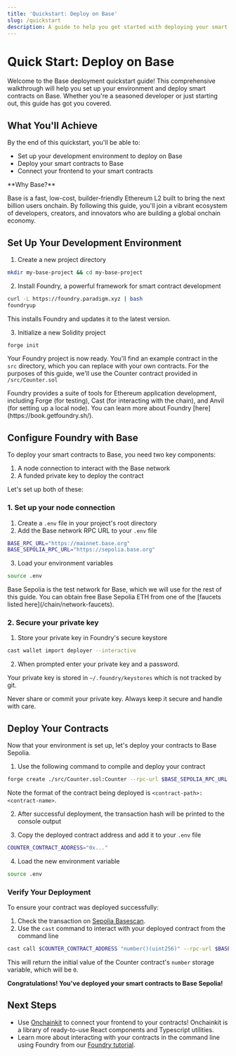```yaml
---
title: 'Quickstart: Deploy on Base'
slug: /quickstart
description: A guide to help you get started with deploying your smart contracts on Base.
---
```


# Quick Start: Deploy on Base

Welcome to the Base deployment quickstart guide! This comprehensive walkthrough will help you set up your environment and deploy smart contracts on Base. Whether you're a seasoned developer or just starting out, this guide has got you covered.

## What You'll Achieve

By the end of this quickstart, you'll be able to:

- Set up your development environment to deploy on Base
- Deploy your smart contracts to Base
- Connect your frontend to your smart contracts

<Tip>
**Why Base?**

Base is a fast, low-cost, builder-friendly Ethereum L2 built to bring the next billion users onchain. By following this guide, you'll join a vibrant ecosystem of developers, creators, and innovators who are building a global onchain economy.
</Tip>


## Set Up Your Development Environment

1. Create a new project directory

```bash
mkdir my-base-project && cd my-base-project
```

2. Install Foundry, a powerful framework for smart contract development

```bash
curl -L https://foundry.paradigm.xyz | bash
foundryup
```

This installs Foundry and updates it to the latest version.

3. Initialize a new Solidity project

```bash
forge init
```

Your Foundry project is now ready. You'll find an example contract in the `src` directory, which you can replace with your own contracts. For the purposes of this guide, we'll use the Counter contract provided in `/src/Counter.sol`

<Tip>
Foundry provides a suite of tools for Ethereum application development, including Forge (for testing), Cast (for interacting with the chain), and Anvil (for setting up a local node). You can learn more about Foundry [here](https://book.getfoundry.sh/).
</Tip>


## Configure Foundry with Base

To deploy your smart contracts to Base, you need two key components:

1. A node connection to interact with the Base network
2. A funded private key to deploy the contract

Let's set up both of these:

### 1. Set up your node connection

1. Create a `.env` file in your project's root directory
2. Add the Base network RPC URL to your `.env` file

```bash
BASE_RPC_URL="https://mainnet.base.org"
BASE_SEPOLIA_RPC_URL="https://sepolia.base.org"
```

3. Load your environment variables

```bash
source .env
```

<Tip>
Base Sepolia is the test network for Base, which we will use for the rest of this guide. You can obtain free Base Sepolia ETH from one of the [faucets listed here](/chain/network-faucets).
</Tip>


### 2. Secure your private key

1. Store your private key in Foundry's secure keystore

```bash
cast wallet import deployer --interactive
```

2. When prompted enter your private key and a password.

Your private key is stored in `~/.foundry/keystores` which is not tracked by git.

<Warning>
Never share or commit your private key. Always keep it secure and handle with care.
</Warning>


## Deploy Your Contracts

Now that your environment is set up, let's deploy your contracts to Base Sepolia.

1. Use the following command to compile and deploy your contract

```bash
forge create ./src/Counter.sol:Counter --rpc-url $BASE_SEPOLIA_RPC_URL --account deployer
```

Note the format of the contract being deployed is `<contract-path>:<contract-name>`.

2. After successful deployment, the transaction hash will be printed to the console output

3. Copy the deployed contract address and add it to your `.env` file

```bash
COUNTER_CONTRACT_ADDRESS="0x..."
```

4. Load the new environment variable

```bash
source .env
```

### Verify Your Deployment

To ensure your contract was deployed successfully:

1. Check the transaction on [Sepolia Basescan](https://sepolia.basescan.org/).
2. Use the `cast` command to interact with your deployed contract from the command line

```bash
cast call $COUNTER_CONTRACT_ADDRESS "number()(uint256)" --rpc-url $BASE_SEPOLIA_RPC_URL
```
This will return the initial value of the Counter contract's `number` storage variable, which will be `0`.

**Congratulations! You've deployed your smart contracts to Base Sepolia!**

## Next Steps

- Use [Onchainkit](https://onchainkit.com) to connect your frontend to your contracts! Onchainkit is a library of ready-to-use React components and Typescript utilities.
- Learn more about interacting with your contracts in the command line using Foundry from our [Foundry tutorial](/cookbook/smart-contract-development/foundry/deploy-with-foundry).

